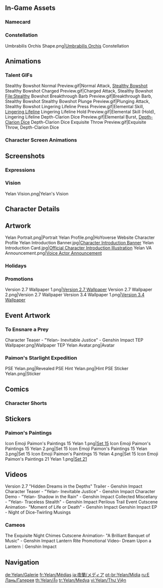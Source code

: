 {{CharacterTabs}}
{{TOC limit}}
==In-Game Assets==
{{Assets}}

===Namecard===
{{Assets/Namecard|Throw|Yelan}}

===Constellation===
<gallery>Umbrabilis Orchis Shape.png|[[Umbrabilis Orchis]] Constellation</gallery>

==Animations==
===Talent GIFs===
<gallery>
Stealthy Bowshot Normal Preview.gif|Normal Attack, [[Stealthy Bowshot]]
Stealthy Bowshot Charged Preview.gif|Charged Attack, Stealthy Bowshot
File:Stealthy Bowshot Breakthrough Barb Preview.gif|Breakthrough Barb, Stealthy Bowshot
Stealthy Bowshot Plunge Preview.gif|Plunging Attack, Stealthy Bowshot
Lingering Lifeline Press Preview.gif|Elemental Skill, [[Lingering Lifeline]]
Lingering Lifeline Hold Preview.gif|Elemental Skill (Hold), Lingering Lifeline
Depth-Clarion Dice Preview.gif|Elemental Burst, [[Depth-Clarion Dice]]
Depth-Clarion Dice Exquisite Throw Preview.gif|Exquisite Throw, Depth-Clarion Dice
</gallery>

===Character Screen Animations===
{{Preview/CharacterAnimations}}

==Screenshots==
===Expressions===
{{Character Expression|Yelan|Default|Smiley|Pensive}}

===Vision===
<gallery>Yelan Vision.png|Yelan's Vision</gallery>

==Character Details==
{{Files by Character Gallery|character=Yelan|Character Details}}

==Artwork==
<gallery>
Yelan Portrait.png|Portrait
Yelan Profile.png|HoYoverse Website Character Profile
Yelan Introduction Banner.jpg|[https://www.hoyolab.com/article/3996994 Character Introduction Banner]<!--2022-03-28-->
Yelan Introduction Card.jpg|[https://twitter.com/genshinimpact/status/1508383398204620802 Official Character Introduction Illustration]<!--2022-03-28-->
Yelan VA Announcement.png|[https://twitter.com/GenshinImpact/status/1529341499116224512 Voice Actor Announcement]
</gallery>
<!--
===Birthdays===
{{Files by Character Gallery|Yelan Birthday Artwork|character = Yelan|not1=Character Shorts|not2=Taking Pictures and Recounting Good Times Images}}

;Character Shorts
{{Files by Character Gallery|Yelan Birthday Artwork|character = Yelan|not1=Character Birthday Artwork|not2=Taking Pictures and Recounting Good Times Images}}

;Taking Pictures and Recounting Good Times
{{Main|Taking Pictures and Recounting Good Times/Story/Yelan}}
{{Files by Character Gallery|Yelan Birthday Artwork|character = Yelan|not1=Character Shorts|not2=Character Birthday Artwork}}
-->
===Holidays===
{{Files by Character Gallery|Holiday Artwork}}

===Promotions===
<gallery>
Version 2.7 Wallpaper 1.png|[https://twitter.com/GenshinImpact/status/1541421090949533857 Version 2.7 Wallpaper]
Version 2.7 Wallpaper 2.png|Version 2.7 Wallpaper
Version 3.4 Wallpaper 1.png|[https://twitter.com/GenshinImpact/status/1623894603383332864 Version 3.4 Wallpaper]
</gallery>
<!--
===Social Media===
<gallery>

</gallery>

===Miscellaneous===
<gallery>

</gallery>
-->

==Event Artwork==
===To Ensnare a Prey===
{{Main|To Ensnare a Prey}}
<gallery>
Character Teaser - "Yelan- Inevitable Justice" - Genshin Impact
TEP Wallpaper.png|Wallpaper
TEP Yelan Avatar.png|Avatar
</gallery>

===Paimon's Starlight Expedition===
{{Main|Paimon's Starlight Expedition}}
<gallery>
PSE Yelan.png|Revealed
PSE Hint Yelan.png|Hint
PSE Sticker Yelan.png|Sticker
</gallery>

==Comics==
===Character Shorts===
{{Files by Character Gallery|Character Shorts|character = Yelan|not1=Yelan Birthday Artwork}}

==Stickers==
===Paimon's Paintings===
{{Main|Paimon's Paintings}}
<gallery>
Icon Emoji Paimon's Paintings 15 Yelan 1.png|[[Paimon's Paintings#Set 15|Set 15]]
Icon Emoji Paimon's Paintings 15 Yelan 2.png|Set 15
Icon Emoji Paimon's Paintings 15 Yelan 3.png|Set 15
Icon Emoji Paimon's Paintings 15 Yelan 4.png|Set 15
Icon Emoji Paimon's Paintings 21 Yelan 1.png|[[Paimon's Paintings#Set 21|Set 21]]
</gallery>

==Videos==
<gallery>
Version 2.7 "Hidden Dreams in the Depths" Trailer - Genshin Impact
Character Teaser - "Yelan- Inevitable Justice" - Genshin Impact
Character Demo - "Yelan- Shadow in the Rain" - Genshin Impact
Collected Miscellany - "Yelan- Traceless Stealth" - Genshin Impact
Perilous Trail Event Cutscene Animation- "Moment of Life or Death" - Genshin Impact
Genshin Impact EP - Night of Dice-Twirling Musings
</gallery>

===Cameos===
<gallery>
The Exquisite Night Chimes Cutscene Animation- "A Brilliant Banquet of Music" - Genshin Impact
Lantern Rite Promotional Video- Dream Upon a Lantern｜Genshin Impact
</gallery>
<!--
==References==
{{Reflist}}
-->

==Navigation==
{{Character Navbox|link type=media}}

[[de:Yelan/Galerie]]
[[fr:Yelan/Médias]]
[[ja:夜蘭/メディア]]
[[pt-br:Yelan/Mídia]]
[[ru:Е Лань/Галерея]]
[[th:Yelan/สื่อ]]
[[tr:Yelan/Medya]]
[[vi:Yelan/Thư Viện]]